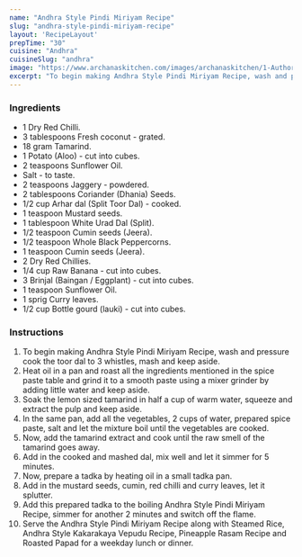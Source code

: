 ---
name: "Andhra Style Pindi Miriyam Recipe"
slug: "andhra-style-pindi-miriyam-recipe"
layout: 'RecipeLayout'
prepTime: "30"
cuisine: "Andhra"
cuisineSlug: "andhra"
image: "https://www.archanaskitchen.com/images/archanaskitchen/1-Author/nithya.anantham/Andhra_Style_Pindi_Miriyam_Recipe_.jpg"
excerpt: "To begin making Andhra Style Pindi Miriyam Recipe, wash and pressure cook the toor dal to 3 whistles, mash and keep aside"
---

### Ingredients

- 1 Dry Red Chilli.
- 3 tablespoons Fresh coconut - grated.
- 18 gram Tamarind.
- 1 Potato (Aloo) - cut into cubes.
- 2 teaspoons Sunflower Oil.
- Salt - to taste.
- 2 teaspoons Jaggery - powdered.
- 2 tablespoons Coriander (Dhania) Seeds.
- 1/2 cup Arhar dal (Split Toor Dal) - cooked.
- 1 teaspoon Mustard seeds.
- 1 tablespoon White Urad Dal (Split).
- 1/2 teaspoon Cumin seeds (Jeera).
- 1/2 teaspoon Whole Black Peppercorns.
- 1 teaspoon Cumin seeds (Jeera).
- 2 Dry Red Chillies.
- 1/4 cup Raw Banana - cut into cubes.
- 3 Brinjal (Baingan / Eggplant) - cut into cubes.
- 1 teaspoon Sunflower Oil.
- 1 sprig Curry leaves.
- 1/2 cup Bottle gourd (lauki) - cut into cubes.

### Instructions

1. To begin making Andhra Style Pindi Miriyam Recipe, wash and pressure cook the toor dal to 3 whistles, mash and keep aside.
1. Heat oil in a pan and roast all the ingredients mentioned in the spice paste table and grind it to a smooth paste using a mixer grinder by adding little water and keep aside.
1. Soak the lemon sized tamarind in half a cup of warm water, squeeze and extract the pulp and keep aside.
1. In the same pan, add all the vegetables, 2 cups of water, prepared spice paste, salt and let the mixture boil until the vegetables are cooked.
1. Now, add the tamarind extract and cook until the raw smell of the tamarind goes away.
1. Add in the cooked and mashed dal, mix well and let it simmer for 5 minutes.
1. Now, prepare a tadka by heating oil in a small tadka pan.
1. Add in the mustard seeds, cumin, red chilli and curry leaves, let it splutter.
1. Add this prepared tadka to the boiling Andhra Style Pindi Miriyam Recipe, simmer for another 2 minutes and switch off the flame.
1. Serve the Andhra Style Pindi Miriyam Recipe along with Steamed Rice, Andhra Style Kakarakaya Vepudu Recipe, Pineapple Rasam Recipe and Roasted Papad for a weekday lunch or dinner.
